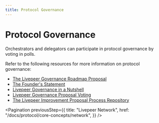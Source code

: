 ```yaml
---
title: Protocol Governance
---
```


# Protocol Governance

Orchestrators and delegators can participate in protocol governance by voting in
polls.

Refer to the following resources for more information on protocol governance:

- [The Livepeer Governance Roadmap Proposal](https://medium.com/livepeer-blog/livepeer-governance-roadmap-proposal-69a6e9e33f80)
- [The Founder's Statement](https://medium.com/livepeer-blog/the-livepeer-governance-founders-statement-d4f3a85f787b)
- [Livepeer Governance in a Nutshell](https://figment.network/resources/livepeer-governance-in-a-nutshell/)
- [Livepeer Governance Proposal Voting](https://figment.network/resources/livepeer-governance-proposal-voting/)
- [The Livepeer Improvement Proposal Process Repository](https://github.com/livepeer/LIPs)

<Pagination
  previousStep={{
    title: "Livepeer Network",
    href: "/docs/protocol/core-concepts/network",
  }}
/>
